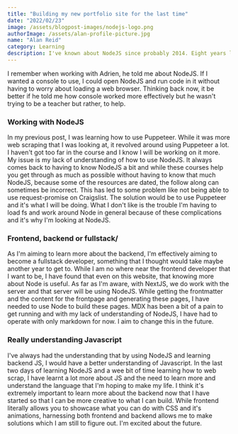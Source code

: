```yaml
---
title: "Building my new portfolio site for the last time"
date: "2022/02/23"
image: /assets/blogpost-images/nodejs-logo.png
authorImage: /assets/alan-profile-picture.jpg
name: "Alan Reid"
category: Learning
description: I've known about NodeJS since probably 2014. Eight years later, I'm only getting started with it. Better late than never.
---
```


I remember when working with Adrien, he told me about NodeJS. If I wanted a console to use, I could open NodeJS and run code in it without having to worry about loading a web browser. Thinking back now, it be better if he told me how console worked more effectively but he wasn't trying to be a teacher but rather, to help. 

### Working with NodeJS

In my previous post, I was learning how to use Puppeteer. While it was more web scraping that I was looking at, it revolved around using Puppeteer a lot. I haven't got too far in the course and I know I will be working on it more. My issue is my lack of understanding of how to use NodeJS. It always comes back to having to know NodeJS a bit and while these courses help you get through as much as possible without having to know that much NodeJS, because some of the resources are dated, the follow along can sometimes be incorrect. This has led to some problem like not being able to use request-promise on Craigslist. The solution would be to use Puppeteer and it's what I will be doing. What I don't like is the trouble I'm having to load fs and work around Node in general because of these complications and it's why I'm looking at NodeJS.

### Frontend, backend or fullstack/

As I'm aiming to learn more about the backend, I'm effectively aiming to become a fullstack developer, something that I thought would take maybe another year to get to. While I am no where near the frontend developer that I want to be, I have found that even on this website, that knowing more about Node is useful. As far as I'm aware, with NextJS, we do work with the server and that server will be using NodeJS. While getting the frontmatter and the content for the frontpage and generating these pages, I have needed to use Node to build these pages. MDX has been a bit of a pain to get running and with my lack of understanding of NodeJS, I have had to operate with only markdown for now. I aim to change this in the future. 

### Really understanding Javascript

I've always had the understanding that by using NodeJS and learning backend JS, I would have a better understanding of Javascript. In the last two days of learning NodeJS and a wee bit of time learning how to web scrap, I have learnt a lot more about JS and the need to learn more and understand the language that I'm hoping to make my life. I think it's extremely important to learn more about the backend now that I have started so that I can be more creative to what I can build. While frontend literally allows you to showcase what you can do with CSS and it's animations, harnessing both frontend and backend allows me to make solutions which I am still to figure out. I'm excited about the future. 
